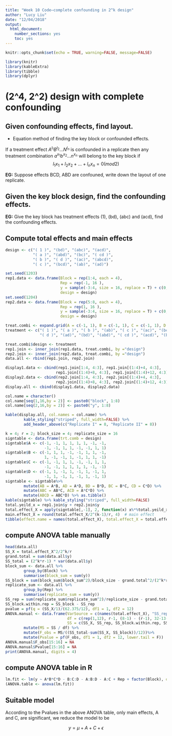 ```yaml
---
title: "Week 10 Code—complete confounding in 2^k design"
author: "Lucy Liu"
date: "12/04/2018"
output: 
  html_document:
    number_sections: yes
    toc: yes
---
```


```r
knitr::opts_chunk$set(echo = TRUE, warning=FALSE, message=FALSE)
```

```r
library(knitr)
library(kableExtra)
library(tibble)
library(dplyr)
```

# (2^4, 2^2) design with complete confounding

## Given confounding effects, find layout.

* Equation method of finding the key block or confounded effects.

If a treatment effect $A^{l_1}B^{l_2}\ldots N^{l_n}$ is confounded in a replicate then any treatment combination $a^{x_1}b^{x_2}\ldots n^{x_n}$ will belong to the key block if
$$l_1x_1+l_2x_2+\ldots+l_nx_n = 0(mod 2)$$


**EG:** Suppose effects BCD, ABD are confouned, write down the layout of one replicate.

## Given the key block design, find the confounding effects.

**EG:** Give the key block has treatment effects (1), (bd), (abc) and (acd), find the confounding effects.

## Compute total effects and main effects
```r
design <- c("( 1 )", "(bd)", "(abc)", "(acd)",
            "( a )", "(abd)", "(bc)", "( cd )", 
            "( b )", "( d )", "(ac)", "(abcd)",
            "( c )", "(bcd)", "(ab)", "(ad)")

set.seed(1203)
rep1.data <- data.frame(Block = rep(1:4, each = 4), 
                        Rep = rep(-1, 16 ),
                        y = sample(-3:4, size = 16, replace = T) + c(0, 7, rep(0, 14)),
                        design = design)
set.seed(1204)
rep2.data <- data.frame(Block = rep(5:8, each = 4), 
                        Rep = rep(1, 16 ),
                        y = sample(-3:4, size = 16, replace = T) + c(0, 7, rep(0, 14)),
                        design = design)

treat.combi <- expand.grid(A = c(-1, 1), B = c(-1, 1), C = c(-1, 1), D = c(-1, 1))
treatment <- c("( 1 )", "( a )", "( b )", "(ab)", "( c )", "(ac)", "(bc)", "(abc)", 
               "( d )", "(ad)", "(bd)", "(abd)", "( cd )", "(acd)", "(bcd)", "(abcd)")

treat.combi$design <- treatment
rep1.join <- inner_join(rep1.data, treat.combi, by ="design")
rep2.join <- inner_join(rep2.data, treat.combi, by ="design")
data.all <- rbind(rep1.join, rep2.join)

display1.data <- cbind(rep1.join[1:4, 4:3], rep1.join[(1:4)+4, 4:3],
                      rep1.join[(1:4)+8, 4:3], rep1.join[(1:4)+12, 4:3])
display2.data <- cbind(rep2.join[1:4, 4:3], rep2.join[(1:4)+4, 4:3],
                      rep2.join[(1:4)+8, 4:3], rep2.join[(1:4)+12, 4:3])
display.all <- cbind(display1.data, display2.data)

col.name = character()
col.name[seq(1,16,by = 2)] <- paste0("block", 1:8)
col.name[seq(2,16,by = 2)] <- paste0("y", 1:8)

kable(display.all, col.names = col.name) %>%
        kable_styling("striped", full_width=FALSE) %>%
        add_header_above(c("Replicate I" = 8, "Replicate II" = 8)) 
```


```r
k = 4; r = 2; block_size = 4; replicate_size = 16
signtable <- data.frame(trt.comb = design)
signtable$A <- c(-1, -1, 1, 1, 1, 1, -1, -1, 
                 -1, -1, 1, 1, -1, -1, 1, 1)
signtable$B <- c(-1, 1, 1, -1, -1, 1, 1, -1,
                 1, -1, -1, 1, -1, 1, 1, -1)
signtable$C <- c(-1, -1, 1, 1, -1, -1, 1, 1,
                 -1, -1, 1, 1, 1, 1, -1, -1)
signtable$D <- c(-1, 1, -1, 1, -1, 1, -1, 1,
                 -1, 1, -1, 1, -1, 1, -1, 1)
signtable <- signtable%>%
        mutate(AB = A*B, AD = A*D, BD = B*D, BC = B*C, CD = C*D) %>%
        mutate(ABC = AB*C, ACD = A*C*D) %>%
        mutate(ABCD = ABC*D) %>% as.tibble()
kable(signtable) %>% kable_styling("striped", full_width=FALSE)
total.yeild_x = rep1.join$y + rep2.join$y
total.effect_X = apply(signtable[,-1], 2, function(x) x%*%total.yeild_x) # total effect
main.effect_X = round(total.effect_X/2^(k-1)/r, 4)  # main effect
tibble(effect.name = names(total.effect_X), total.effect_X = total.effect_X, main.effect_X = main.effect_X)
```
## compute ANOVA table manually

```r
head(data.all)
SS_X = total.effect_X^2/2^k/r 
grand.total = sum(data.all$y)
SS_total = (2^k*r-1) * var(data.all$y)
block_sum <- data.all %>%
        group_by(Block) %>%
        summarise(block_sum = sum(y))
SS_block = sum(block_sum$block_sum^2)/block_size - grand.total^2/(2^k*r)
replicate_sum <- data.all %>%
        group_by(Rep) %>%
        summarise(replicate_sum = sum(y))
SS_rep = sum(replicate_sum$replicate_sum^2)/replicate_size - grand.total^2/(2^k*r) 
SS_block.within.rep = SS_block - SS_rep
pvalue = pf(q = (SS_X/1)/(62.375/12), df1 = 1, df2 = 12)
ANOVA.manual <- data.frame(VarSource = c(names(total.effect_X), "SS_rep", "SS_block.in.rep", "error", "total"),
                           df = c(rep(1,12), r-1, (8-1) - (r-1), 32-13-1-6, 32), 
                           SS = c(SS_X, SS_rep, SS_block.within.rep, SS_total-sum(SS_X, SS_block),SS_total)) %>%
        mutate(MS = SS / df) %>%
        mutate(F_obs = MS/((SS_total-sum(SS_X, SS_block))/12))%>%
        mutate(Pvalue = pf(F_obs, df1 = 1, df2 = 12, lower.tail = F))
ANOVA.manual$F_obs[15:16] = NA
ANOVA.manual$Pvalue[15:16] = NA
print(ANOVA.manual, digits = 4)
```
## compute ANOVA table in R

```r
lm.fit <- lm(y ~ A*B*C*D - B:C:D - A:B:D - A:C + Rep + factor(Block), data = data.all)
(ANOVA.table <- anova(lm.fit))
```

## Suitable model

According to the Pvalues in the above ANOVA table, only main effects, A and C, are significant, we reduce the model to be

$$y = \mu + A +  C + \epsilon$$
